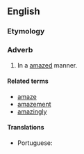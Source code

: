 ==English==

===Etymology===
{{suffix|amazed|ly|lang=en}}

===Adverb===
{{en-adv}}

# In a [[amazed]] manner.

====Related terms====
* [[amaze]]
* [[amazement]]
* [[amazingly]]

====Translations====
{{trans-top|in a amazed manner}}
* Portuguese: {{t|pt|espantadamente}}
{{trans-mid}}
{{trans-bottom}}